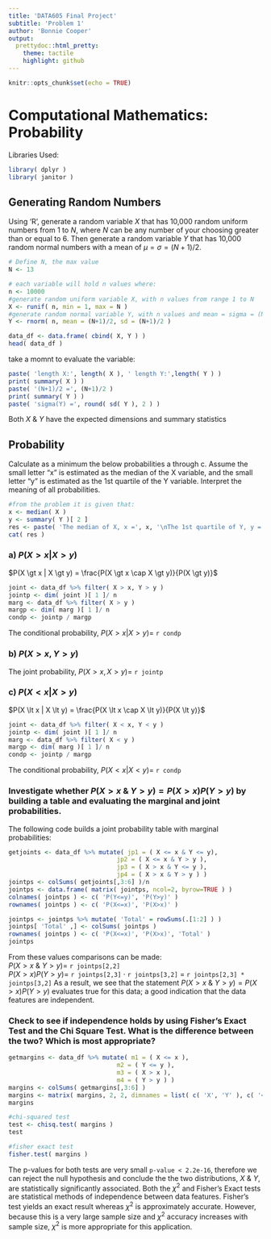 ```yaml
---
title: 'DATA605 Final Project'
subtitle: 'Problem 1'
author: 'Bonnie Cooper'
output:
  prettydoc::html_pretty:
    theme: tactile
    highlight: github
---
```



```r
knitr::opts_chunk$set(echo = TRUE)
```


# Computational Mathematics: Probability

Libraries Used:
```r
library( dplyr )
library( janitor )
```

## Generating Random Numbers

Using 'R', generate a random variable $X$ that has 10,000 random uniform numbers from 1 to $N$, where $N$ can be any number of your choosing greater than or equal to 6. Then generate a random variable $Y$ that has 10,000 random normal numbers with a mean of $\mu = \sigma = (N+1)/2$.

```r
# Define N, the max value
N <- 13

# each variable will hold n values where:
n <- 10000
#generate random uniform variable X, with n values from range 1 to N
X <- runif( n, min = 1, max = N )
#generate random normal variable Y, with n values and mean = sigma = (N+1)/2
Y <- rnorm( n, mean = (N+1)/2, sd = (N+1)/2 )

data_df <- data.frame( cbind( X, Y ) )
head( data_df )
```

take a momnt to evaluate the variable:
```r
paste( 'length X:', length( X ), ' length Y:',length( Y ) )
print( summary( X ) )
paste( '(N+1)/2 =', (N+1)/2 ) 
print( summary( Y ) )
paste( 'sigma(Y) =', round( sd( Y ), 2 ) )
```

Both $X$ & $Y$ have the expected dimensions and summary statistics


## Probability
Calculate as a minimum the below probabilities a through c.  Assume the small letter "x" is estimated as the median of the X variable, and the small letter "y" is estimated as the 1st quartile of the Y variable.  Interpret the meaning of all probabilities.

```r
#from the problem it is given that:
x <- median( X )
y <- summary( Y )[ 2 ]
res <- paste( 'The median of X, x =', x, '\nThe 1st quartile of Y, y =', y )
cat( res )
```


### a) $P(X \gt x | X \gt y)$

$P(X \gt x | X \gt y) = \frac{P(X \gt x \cap X \gt y)}{P(X \gt y)}$

```r
joint <- data_df %>% filter( X > x, Y > y ) 
jointp <- dim( joint )[ 1 ]/ n
marg <- data_df %>% filter( X > y )
margp <- dim( marg )[ 1 ]/ n
condp <- jointp / margp
```

The conditional probability, $P(X \gt x | X \gt y) =$ `r condp`

### b) $P(X \gt x, Y \gt y)$

The joint probability, $P(X \gt x, X \gt y) =$ `r jointp`


### c) $P(X \lt x | X \gt y )$
$P(X \lt x | X \lt y) = \frac{P(X \lt x \cap X \lt y)}{P(X \lt y)}$

```r
joint <- data_df %>% filter( X < x, Y < y ) 
jointp <- dim( joint )[ 1 ]/ n
marg <- data_df %>% filter( X < y )
margp <- dim( marg )[ 1 ]/ n
condp <- jointp / margp
```

The conditional probability, $P(X \lt x | X \lt y) =$ `r condp`

### Investigate whether $P(X \gt x \mbox{ & } Y \gt y) = P(X \gt x) P(Y \gt y)$ by building a table and evaluating the marginal and joint probabilities.

The following code builds a joint probability table with marginal probabilities:
```r
getjoints <- data_df %>% mutate( jp1 = ( X <= x & Y <= y),
                              jp2 = ( X <= x & Y > y ),
                              jp3 = ( X > x & Y <= y ),
                              jp4 = ( X > x & Y > y ) )
jointps <- colSums( getjoints[,3:6] )/n
jointps <- data.frame( matrix( jointps, ncol=2, byrow=TRUE ) )
colnames( jointps ) <- c( 'P(Y<=y)', 'P(Y>y)' )
rownames( jointps ) <- c( 'P(X<=x)', 'P(X>x)' )

jointps <- jointps %>% mutate( 'Total' = rowSums(.[1:2] ) )
jointps[ 'Total' ,] <- colSums( jointps )
rownames( jointps ) <- c( 'P(X<=x)', 'P(X>x)', 'Total' )
jointps
```

From these values comparisons can be made:  
$P(X \gt x \mbox{ & } Y \gt y) =$ `r jointps[2,2]`  
$P(X \gt x) P(Y \gt y) =$ `r jointps[2,3]` $\cdot$ `r jointps[3,2]` = `r jointps[2,3] * jointps[3,2]`
As a result, we see that the statement $P(X \gt x \mbox{ & } Y \gt y) = P(X \gt x) P(Y \gt y)$ evaluates true for this data; a good indication that the data features are independent.

### Check to see if independence holds by using Fisher’s Exact Test and the Chi Square Test. What is the difference between the two? Which is most appropriate?

```r
getmargins <- data_df %>% mutate( m1 = ( X <= x ),
                              m2 = ( Y <= y ),
                              m3 = ( X > x ),
                              m4 = ( Y > y ) )
margins <- colSums( getmargins[,3:6] )
margins <- matrix( margins, 2, 2, dimnames = list( c( 'X', 'Y' ), c( '<=', '>' ) ) )
margins
```

```r
#chi-squared test
test <- chisq.test( margins )
test
```

```r
#fisher exact test
fisher.test( margins )
```


The p-values for both tests are very small `p-value < 2.2e-16`, therefore we can reject the null hypothesis and conclude the the two distributions, $X$ & $Y$, are statistically significantly associated. Both the $\chi ^2$ and Fisher's Exact tests are statistical methods of independence between data features. Fisher's test yields an exact result whereas $\chi ^2$ is approximately accurate. However, because this is a very large sample size and $\chi ^2$ accuracy increases with sample size, $\chi ^2$ is more appropriate for this application.






<br><br><br>
